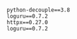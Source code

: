 ```text showLineNumbers title="requirements.txt"

python-decouple==3.8
loguru==0.7.2
httpx==0.27.0
loguru==0.7.2
```